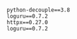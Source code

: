 ```text showLineNumbers title="requirements.txt"

python-decouple==3.8
loguru==0.7.2
httpx==0.27.0
loguru==0.7.2
```